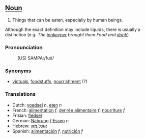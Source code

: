 ==[[Noun]]==

# Things that can be eaten, especially by human beings.

Although the exact definition may include liquids, there is usually a distinction
(e.g. <i>The [[innkeeper]] brought them Food and [[drink]]</i>)


=== Pronounciation ===

:(US) SAMPA:/fud/

=== Synonyms ===

* [[victuals]], [[foodstuffs]], [[nourrishment]] (?)


===Translations===
*Dutch: [[voedsel]] ''n'', [[eten]] ''n''
*French: [[alimentation]] ''f'', [[denrée alimentaire]] ''f'', [[nourriture]] ''f''
*Frisian: [[fiedsel]]
*German: [[Nahrung]] ''f'',[[Essen]] ''n''
*Hebrew: [[אוכל]],[[מזון]]
*Spanish: [[alimentación]] ''f'', [[nutrición]] ''f''